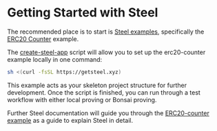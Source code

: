 # Getting Started with Steel

The recommended place is to start is [Steel examples](https://github.com/boundless-xyz/steel/tree/main/examples), specifically the [ERC20 Counter](https://github.com/boundless-xyz/steel/tree/main/examples/erc20-counter) example.

The [create-steel-app](https://github.com/boundless-xyz/steel/tree/main/crates/steel/docs/create-steel-app) script will allow you to set up the erc20-counter example locally in one command:

```bash
sh <(curl -fsSL https://getsteel.xyz)
```

This example acts as your skeleton project structure for further development. Once the script is finished, you can run through a test workflow with either local proving or Bonsai proving.

Further Steel documentation will guide you through the [ERC20-counter example](https://github.com/boundless-xyz/steel/tree/main/examples/erc20-counter) as a guide to explain Steel in detail.
